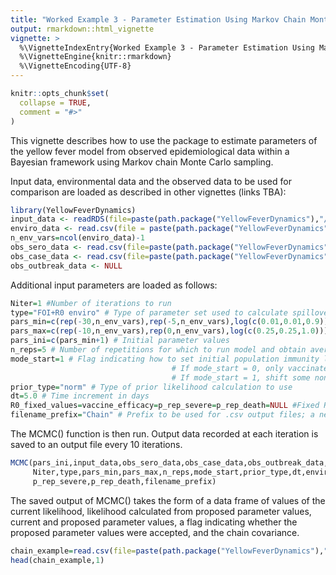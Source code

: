 ```yaml
---
title: "Worked Example 3 - Parameter Estimation Using Markov Chain Monte Carlo Functions"
output: rmarkdown::html_vignette
vignette: >
  %\VignetteIndexEntry{Worked Example 3 - Parameter Estimation Using Markov Chain Monte Carlo Functions}
  %\VignetteEngine{knitr::rmarkdown}
  %\VignetteEncoding{UTF-8}
---
```


```r
knitr::opts_chunk$set(
  collapse = TRUE,
  comment = "#>"
)
```

This vignette describes how to use the package to estimate parameters of the yellow fever model from observed epidemiological data within a Bayesian framework using Markov chain Monte Carlo sampling.

Input data, environmental data and the observed data to be used for comparison are loaded as described in other vignettes (links TBA):

```r
library(YellowFeverDynamics)
input_data <- readRDS(file=paste(path.package("YellowFeverDynamics"),"/exdata/input_data_example.Rds",sep=""))
enviro_data <- read.csv(file = paste(path.package("YellowFeverDynamics"),"/exdata/enviro_data_example.csv",sep = ""),header = TRUE)
n_env_vars=ncol(enviro_data)-1
obs_sero_data <- read.csv(file=paste(path.package("YellowFeverDynamics"),"/exdata/sero_data_example.csv",sep=""),header=TRUE)
obs_case_data <- read.csv(file=paste(path.package("YellowFeverDynamics"),"/exdata/case_data_example.csv",sep=""),header=TRUE)
obs_outbreak_data <- NULL
```

Additional input parameters are loaded as follows:

```r
Niter=1 #Number of iterations to run
type="FOI+R0 enviro" # Type of parameter set used to calculate spillover FOI and R0 (here both calculated from environmental covariates)
pars_min=c(rep(-30,n_env_vars),rep(-5,n_env_vars),log(c(0.01,0.01,0.9))) # Minimum parameter values
pars_max=c(rep(-10,n_env_vars),rep(0,n_env_vars),log(c(0.25,0.25,1.0))) # Maximum parameter values
pars_ini=c(pars_min+1) # Initial parameter values
n_reps=5 # Number of repetitions for which to run model and obtain average outputs
mode_start=1 # Flag indicating how to set initial population immunity level in addition to vaccination
                                    # If mode_start = 0, only vaccinated individuals
                                    # If mode_start = 1, shift some non-vaccinated individuals into recovered to give herd immunity
prior_type="norm" # Type of prior likelihood calculation to use
dt=5.0 # Time increment in days
R0_fixed_values=vaccine_efficacy=p_rep_severe=p_rep_death=NULL #Fixed R0 values, vaccine efficacy and severe and fatal case reporting probabilities; here set to NULL because R0, vaccine efficacy and reporting probabilities are variable parameters being estimated
filename_prefix="Chain" # Prefix to be used for .csv output files; a new file is created every 10,000 iterations with incremental number suffixes (Chain1.csv, Chain2.csv, etc.)
```

The MCMC() function is then run. Output data recorded at each iteration is saved to an output file every 10 iterations.

```r
MCMC(pars_ini,input_data,obs_sero_data,obs_case_data,obs_outbreak_data,
     Niter,type,pars_min,pars_max,n_reps,mode_start,prior_type,dt,enviro_data,R0_fixed_values,vaccine_efficacy,
     p_rep_severe,p_rep_death,filename_prefix)
```

The saved output of MCMC() takes the form of a data frame of values of the current likelihood, likelihood calculated from proposed parameter values, current and proposed parameter values, a flag indicating whether the proposed parameter values were accepted, and the chain covariance.

```r
chain_example=read.csv(file=paste(path.package("YellowFeverDynamics"),"/exdata/Chain_example.csv",sep = ""),header=TRUE)
head(chain_example,1)
```
